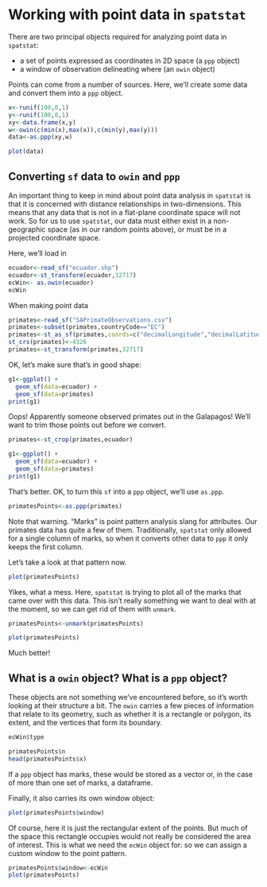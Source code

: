 # Working with point data in `spatstat`

There are two principal objects required for analyzing point data in `spatstat`: 

* a set of points expressed as coordinates in 2D space (a `ppp` object)
* a window of observation delineating where (an `owin` object)

Points can come from a number of sources. Here, we'll create some data and convert them into a `ppp` object.

```{r}
x<-runif(100,0,1)
y<-runif(100,0,1)
xy<-data.frame(x,y)
w<-owin(c(min(x),max(x)),c(min(y),max(y)))
data<-as.ppp(xy,w)
```



```{r}
plot(data)
```
## Converting `sf` data to `owin` and `ppp`

An important thing to keep in mind about point data analysis in `spatstat` is that it is concerned with distance relationships in two-dimensions. This means that any data that is not in a flat-plane coordinate space will not work. So for us to use `spatstat`, our data must either exist in a non-geographic space (as in our random points above), or must be in a projected coordinate space.

Here, we'll load in 

```{r}
ecuador<-read_sf("ecuador.shp")
ecuador<-st_transform(ecuador,32717)
ecWin<- as.owin(ecuador)
ecWin
```


When making point data
```{r}
primates<-read_sf("SAPrimateObservations.csv")
primates<-subset(primates,countryCode=="EC")
primates<-st_as_sf(primates,coords=c("decimalLongitude","decimalLatitude"))
st_crs(primates)<-4326
primates<-st_transform(primates,32717)
```

OK, let's make sure that's in good shape:

```{r}
g1<-ggplot() +
  geom_sf(data=ecuador) +
  geom_sf(data=primates)
print(g1)
```
Oops! Apparently someone observed primates out in the Galapagos! We'll want to trim those points out before we convert.

```{r}
primates<-st_crop(primates,ecuador)
```


```{r}
g1<-ggplot() +
  geom_sf(data=ecuador) +
  geom_sf(data=primates)
print(g1)
```

That's better. OK, to turn this `sf` into a `ppp` object, we'll use `as.ppp`. 

```{r}
primatesPoints<-as.ppp(primates)
```

Note that warning. "Marks" is point pattern analysis slang for attributes. Our primates data has quite a few of them. Traditionally, `spatstat` only allowed for a single column  of marks, so when it converts other data to `ppp` it only keeps the first column.

Let's take a look at that pattern now. 

```{r}
plot(primatesPoints)
```

Yikes, what a mess. Here, `spatstat` is trying to plot all of the marks that came over with this data. This isn't really something we want to deal with at the moment, so we can get rid of them with `unmark`.

```{r}
primatesPoints<-unmark(primatesPoints)
```


```{r}
plot(primatesPoints)
```


Much better!

## What is a `owin` object? What is a `ppp` object?

These objects are not something we've encountered before, so it's worth looking at their structure a bit. The `owin` carries a few pieces of information that relate to its geometry, such as whether it is a rectangle or polygon, its extent, and the vertices that form its boundary.

```{r}
ecWin$type
```



```{r}
primatesPoints$n
head(primatesPoints$x)
```

If a `ppp` object has marks, these would be stored as a vector or, in the case of more than one set of marks, a dataframe. 

Finally, it also carries its own window object:

```{r}
plot(primatesPoints$window)
```

Of course, here it is just the rectangular extent of the points. But much of the space this rectangle occupies would not really be considered the area of interest. This is what we need the `ecWin` object for: so we can assign a custom window to the point pattern.

```{r}
primatesPoints$window<-ecWin
plot(primatesPoints)
```






